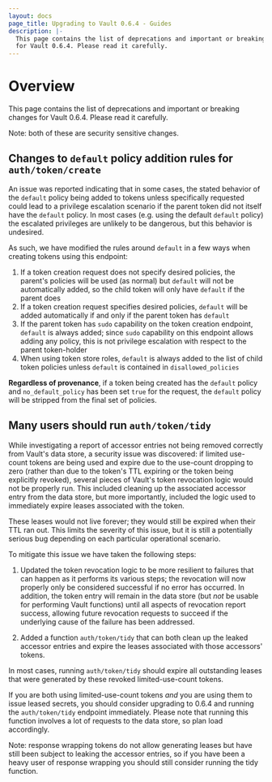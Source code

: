 ```yaml
---
layout: docs
page_title: Upgrading to Vault 0.6.4 - Guides
description: |-
  This page contains the list of deprecations and important or breaking changes
  for Vault 0.6.4. Please read it carefully.
---
```


# Overview

This page contains the list of deprecations and important or breaking changes
for Vault 0.6.4. Please read it carefully.

Note: both of these are security sensitive changes.

## Changes to `default` policy addition rules for `auth/token/create`

An issue was reported indicating that in some cases, the stated behavior of the
`default` policy being added to tokens unless specifically requested could lead
to a privilege escalation scenario if the parent token did not itself have the
`default` policy. In most cases (e.g. using the default `default` policy) the
escalated privileges are unlikely to be dangerous, but this behavior is
undesired.

As such, we have modified the rules around `default` in a few ways when
creating tokens using this endpoint:

1. If a token creation request does not specify desired policies, the parent's
   policies will be used (as normal) but `default` will not be automatically
   added, so the child token will only have `default` if the parent does
2. If a token creation request specifies desired policies, `default` will be
   added automatically if and only if the parent token has `default`
3. If the parent token has `sudo` capability on the token creation endpoint,
   `default` is always added; since `sudo` capability on this endpoint allows
   adding any policy, this is not privilege escalation with respect to the
   parent token-holder
4. When using token store roles, `default` is always added to the list of child
   token policies unless `default` is contained in `disallowed_policies`

**Regardless of provenance**, if a token being created has the `default` policy
and `no_default_policy` has been set `true` for the request, the `default`
policy will be stripped from the final set of policies.

## Many users should run `auth/token/tidy`

While investigating a report of accessor entries not being removed correctly
from Vault's data store, a security issue was discovered: if limited use-count
tokens are being used and expire due to the use-count dropping to zero (rather
than due to the token's TTL expiring or the token being explicitly revoked),
several pieces of Vault's token revocation logic would not be properly run.
This included cleaning up the associated accessor entry from the data store,
but more importantly, included the logic used to immediately expire leases
associated with the token.

These leases would not live forever; they would still be expired when their TTL
ran out. This limits the severity of this issue, but it is still a potentially
serious bug depending on each particular operational scenario.

To mitigate this issue we have taken the following steps:

1. Updated the token revocation logic to be more resilient to failures that can
   happen as it performs its various steps; the revocation will now properly
   only be considered successful if no error has occurred. In addition, the
   token entry will remain in the data store (but _not_ be usable for
   performing Vault functions) until all aspects of revocation report success,
   allowing future revocation requests to succeed if the underlying cause of the
   failure has been addressed.

2. Added a function `auth/token/tidy` that can both clean up the leaked
   accessor entries and expire the leases associated with those accessors'
   tokens.

In most cases, running `auth/token/tidy` should expire all outstanding
leases that were generated by these revoked limited-use-count tokens.

If you are both using limited-use-count tokens _and_ you are using them to
issue leased secrets, you should consider upgrading to 0.6.4 and running the
`auth/token/tidy` endpoint immediately. Please note that running this function
involves a lot of requests to the data store, so plan load accordingly.

Note: response wrapping tokens do not allow generating leases but have still
been subject to leaking the accessor entries, so if you have been a heavy user
of response wrapping you should still consider running the tidy function.
